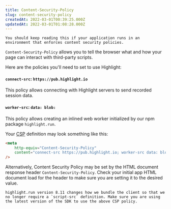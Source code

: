 ```yaml
---
title: Content-Security-Policy
slug: content-security-policy
createdAt: 2022-03-01T00:39:25.000Z
updatedAt: 2022-03-01T01:08:28.000Z
---
```


```hint
You should keep reading this if your application runs in an environment that enforces content security policies.
```

`Content-Security-Policy` allows you to tell the browser what and how your page can interact with third-party scripts.

Here are the policies you'll need to set to use Highlight:

#### `connect-src`: `https://pub.highlight.io`

This policy allows connecting with Highlight servers to send recorded session data.

#### `worker-src`: `data: blob:`

This policy allows creating an inlined web worker initialized by our npm package `highlight.run`.

Your [CSP](https://developer.mozilla.org/en-US/docs/Web/HTTP/CSP) definition may look something like this:

```html
<meta
	http-equiv="Content-Security-Policy"
	content="connect-src https://pub.highlight.io; worker-src data: blob:;"
/>
```

Alternatively, Content Security Policy may be set by the HTML document response header `Content-Security-Policy`.
Check your initial app HTML document load for the header to make sure you are setting it to the desired value.

```hint
highlight.run version 8.11 changes how we bundle the client so that we no longer require a `script-src` definition. Make sure you are using the latest version of the SDK to use the above CSP policy.
```
